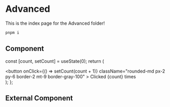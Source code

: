 # Advanced

This is the index page for the Advanced folder!

```js filename="demo.js" {3} copy
pnpm i
```

## Component


  const [count, setCount] = useState(0);
  return (
    <div>
      <button
        onClick={() => setCount(count + 1)}
        className="rounded-md px-2 py-6  border-2  mt-9 border-gray-100"
      >
        Clicked {count} times
      </button>
    </div>
  );
};

<Counter />

## External Component


<Counters />
